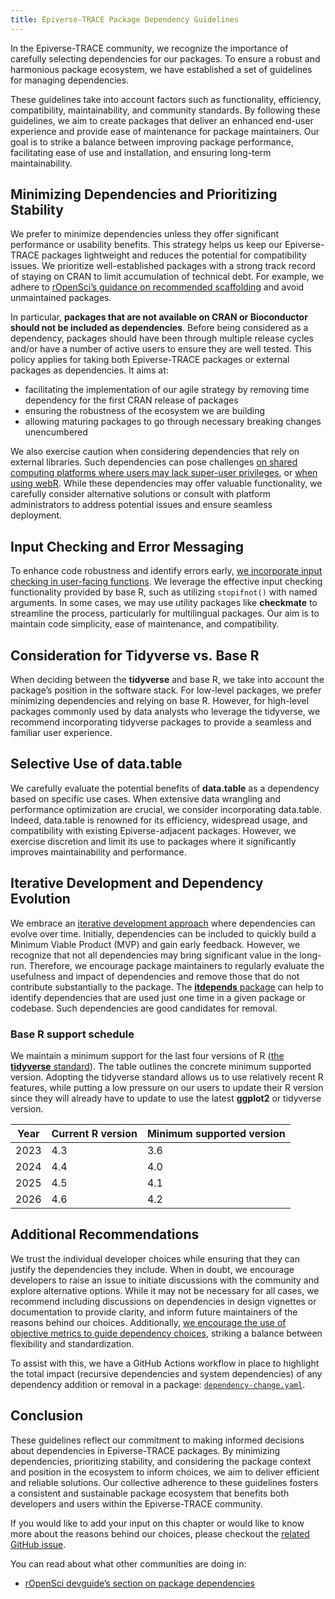 ```yaml
---
title: Epiverse-TRACE Package Dependency Guidelines
---
```


In the Epiverse-TRACE community, we recognize the importance of carefully selecting dependencies for our packages. To ensure a robust and harmonious package ecosystem, we have established a set of guidelines for managing dependencies.

These guidelines take into account factors such as functionality, efficiency, compatibility, maintainability, and community standards. By following these guidelines, we aim to create packages that deliver an enhanced end-user experience and provide ease of maintenance for package maintainers. Our goal is to strike a balance between improving package performance, facilitating ease of use and installation, and ensuring long-term maintainability.

## Minimizing Dependencies and Prioritizing Stability

We prefer to minimize dependencies unless they offer significant performance or usability benefits. This strategy helps us keep our Epiverse-TRACE packages lightweight and reduces the potential for compatibility issues. We prioritize well-established packages with a strong track record of staying on CRAN to limit accumulation of technical debt. For example, we adhere to [rOpenSci's guidance on recommended scaffolding](https://devguide.ropensci.org/building.html#recommended-scaffolding) and avoid unmaintained packages.

In particular, **packages that are not available on CRAN or Bioconductor should not be included as dependencies**. Before being considered as a dependency, packages should have been through multiple release cycles and/or have a number of active users to ensure they are well tested.
This policy applies for taking both Epiverse-TRACE packages or external packages as dependencies.
It aims at:

- facilitating the implementation of our agile strategy by removing time dependency for the first CRAN release of packages
- ensuring the robustness of the ecosystem we are building
- allowing maturing packages to go through necessary breaking changes unencumbered

We also exercise caution when considering dependencies that rely on external libraries. Such dependencies can pose challenges [on shared computing platforms where users may lack super-user privileges](https://twitter.com/groundwalkergmb/status/1350336844022521857), or [when using webR](https://www.tidyverse.org/blog/2023/08/webr-0-2-0/#webassembly-system-libraries-for-r-packages). While these dependencies may offer valuable functionality, we carefully consider alternative solutions or consult with platform administrators to address potential issues and ensure seamless deployment.

## Input Checking and Error Messaging

To enhance code robustness and identify errors early, [we incorporate input checking in user-facing functions](https://blog.r-hub.io/2022/03/10/input-checking/). We leverage the effective input checking functionality provided by base R, such as utilizing `stopifnot()` with named arguments. In some cases, we may use utility packages like **checkmate** to streamline the process, particularly for multilingual packages. Our aim is to maintain code simplicity, ease of maintenance, and compatibility.

## Consideration for Tidyverse vs. Base R

When deciding between the **tidyverse** and base R, we take into account the package's position in the software stack. For low-level packages, we prefer minimizing dependencies and relying on base R. However, for high-level packages commonly used by data analysts who leverage the tidyverse, we recommend incorporating tidyverse packages to provide a seamless and familiar user experience.

## Selective Use of data.table

We carefully evaluate the potential benefits of **data.table** as a dependency based on specific use cases. When extensive data wrangling and performance optimization are crucial, we consider incorporating data.table. Indeed, data.table is renowned for its efficiency, widespread usage, and compatibility with existing Epiverse-adjacent packages. However, we exercise discretion and limit its use to packages where it significantly improves maintainability and performance.

## Iterative Development and Dependency Evolution

We embrace an [iterative development approach](principles.html#lean-and-agile-collaboration-framework) where dependencies can evolve over time. Initially, dependencies can be included to quickly build a Minimum Viable Product (MVP) and gain early feedback. However, we recognize that not all dependencies may bring significant value in the long-run. Therefore, we encourage package maintainers to regularly evaluate the usefulness and impact of dependencies and remove those that do not contribute substantially to the package. The [**itdepends** package](https://github.com/r-lib/itdepends) can help to identify dependencies that are used just one time in a given package or codebase. Such dependencies are good candidates for removal.

### Base R support schedule

We maintain a minimum support for the last four versions of R ([the **tidyverse** standard](https://www.tidyverse.org/blog/2019/04/r-version-support/)). The table outlines the concrete minimum supported version.
Adopting the tidyverse standard allows us to use relatively recent R features, while putting a low pressure on our users to update their R version since they will already have to update to use the latest **ggplot2** or tidyverse version.

| Year | Current R version | Minimum supported version |
|------|-------------------|---------------------------|
| 2023 | 4.3               | 3.6                       |
| 2024 | 4.4               | 4.0                       |
| 2025 | 4.5               | 4.1                       |
| 2026 | 4.6               | 4.2                       |

## Additional Recommendations

We trust the individual developer choices while ensuring that they can justify the dependencies they include. When in doubt, we encourage developers to raise an issue to initiate discussions with the community and explore alternative options. While it may not be necessary for all cases, we recommend including discussions on dependencies in design vignettes or documentation to provide clarity, and inform future maintainers of the reasons behind our choices. Additionally, [we encourage the use of objective metrics to guide dependency choices](https://www.tidyverse.org/blog/2019/05/itdepends/), striking a balance between flexibility and standardization.

To assist with this, we have a GitHub Actions workflow in place to highlight the total impact (recursive dependencies and system dependencies) of any dependency addition or removal in a package: [`dependency-change.yaml`](https://github.com/epiverse-trace/packagetemplate/blob/main/.github/workflows/dependency-change.yaml).

## Conclusion

These guidelines reflect our commitment to making informed decisions about dependencies in Epiverse-TRACE packages. By minimizing dependencies, prioritizing stability, and considering the package context and position in the ecosystem to inform choices, we aim to deliver efficient and reliable solutions. Our collective adherence to these guidelines fosters a consistent and sustainable package ecosystem that benefits both developers and users within the Epiverse-TRACE community.

::: {.callout-tip title="Continue the discussion"}

If you would like to add your input on this chapter or would like to know more about the reasons behind our choices, please checkout the [related GitHub issue](https://github.com/epiverse-trace/blueprints/issues/7).

:::

::: {.callout-tip title="Additional resources"}

You can read about what other communities are doing in:

- [rOpenSci devguide's section on package dependencies](https://devguide.ropensci.org/building.html#pkgdependencies)

:::
